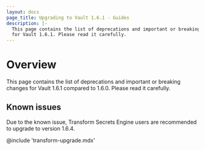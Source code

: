 ```yaml
---
layout: docs
page_title: Upgrading to Vault 1.6.1 - Guides
description: |-
  This page contains the list of deprecations and important or breaking changes
  for Vault 1.6.1. Please read it carefully.
---
```


# Overview

This page contains the list of deprecations and important or breaking changes
for Vault 1.6.1 compared to 1.6.0. Please read it carefully.

## Known issues

Due to the known issue, Transform Secrets Engine users are recommended to upgrade to version 1.6.4.

@include 'transform-upgrade.mdx'
